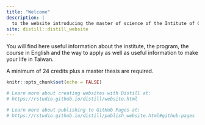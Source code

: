 ```yaml
---
title: "Welcome"
description: |
  to the website introducing the master of science of the Intitute of Oceanography at National Taiwan University (IONTU)
site: distill::distill_website
---
```


You will find here useful information about the institute, the program, the course in English and the way to apply as well as useful information to make your life in Taiwan. 





A minimum of 24 credits plus a master thesis are required.





```r
knitr::opts_chunk$set(echo = FALSE)

# Learn more about creating websites with Distill at:
# https://rstudio.github.io/distill/website.html

# Learn more about publishing to GitHub Pages at:
# https://rstudio.github.io/distill/publish_website.html#github-pages

```

